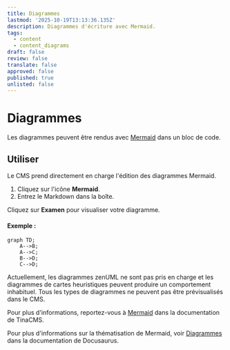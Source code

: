 ```yaml
---
title: Diagrammes
lastmod: '2025-10-19T13:13:36.135Z'
description: Diagrammes d'écriture avec Mermaid.
tags:
  - content
  - content_diagrams
draft: false
review: false
translate: false
approved: false
published: true
unlisted: false
---
```


# Diagrammes

Les diagrammes peuvent être rendus avec [Mermaid](https://mermaid.js.org/) dans un bloc de code.

## Utiliser

Le CMS prend directement en charge l'édition des diagrammes Mermaid.

1. Cliquez sur l'icône **Mermaid**.
2. Entrez le Markdown dans la boîte.

Cliquez sur **Examen** pour visualiser votre diagramme.

#### Exemple :

```mermaid
graph TD;
    A-->B;
    A-->C;
    B-->D;
    C-->D;
```

<Admonition type="note" title="Note">
  Actuellement, les diagrammes zenUML ne sont pas pris en charge et les diagrammes de cartes heuristiques peuvent produire un comportement inhabituel. Tous les types de diagrammes ne peuvent pas être prévisualisés dans le CMS.
</Admonition>

Pour plus d'informations, reportez-vous à [Mermaid](https://tina.io/docs/reference/rich-text-usage/mermaid) dans la documentation de TinaCMS.

Pour plus d'informations sur la thématisation de Mermaid, voir [Diagrammes](https://docusaurus.io/fr/docs/markdown-features/diagrams) dans la documentation de Docusaurus.
